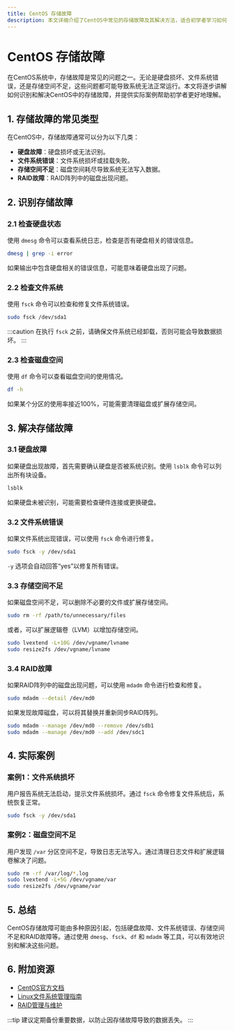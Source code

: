 ```yaml
---
title: CentOS 存储故障
description: 本文详细介绍了CentOS中常见的存储故障及其解决方法，适合初学者学习如何排查和修复存储相关问题。
---
```


# CentOS 存储故障

在CentOS系统中，存储故障是常见的问题之一。无论是硬盘损坏、文件系统错误，还是存储空间不足，这些问题都可能导致系统无法正常运行。本文将逐步讲解如何识别和解决CentOS中的存储故障，并提供实际案例帮助初学者更好地理解。

## 1. 存储故障的常见类型

在CentOS中，存储故障通常可以分为以下几类：

- **硬盘故障**：硬盘损坏或无法识别。
- **文件系统错误**：文件系统损坏或挂载失败。
- **存储空间不足**：磁盘空间耗尽导致系统无法写入数据。
- **RAID故障**：RAID阵列中的磁盘出现问题。

## 2. 识别存储故障

### 2.1 检查硬盘状态

使用 `dmesg` 命令可以查看系统日志，检查是否有硬盘相关的错误信息。

```bash
dmesg | grep -i error
```

如果输出中包含硬盘相关的错误信息，可能意味着硬盘出现了问题。

### 2.2 检查文件系统

使用 `fsck` 命令可以检查和修复文件系统错误。

```bash
sudo fsck /dev/sda1
```

:::caution
在执行 `fsck` 之前，请确保文件系统已经卸载，否则可能会导致数据损坏。
:::

### 2.3 检查磁盘空间

使用 `df` 命令可以查看磁盘空间的使用情况。

```bash
df -h
```

如果某个分区的使用率接近100%，可能需要清理磁盘或扩展存储空间。

## 3. 解决存储故障

### 3.1 硬盘故障

如果硬盘出现故障，首先需要确认硬盘是否被系统识别。使用 `lsblk` 命令可以列出所有块设备。

```bash
lsblk
```

如果硬盘未被识别，可能需要检查硬件连接或更换硬盘。

### 3.2 文件系统错误

如果文件系统出现错误，可以使用 `fsck` 命令进行修复。

```bash
sudo fsck -y /dev/sda1
```

`-y` 选项会自动回答“yes”以修复所有错误。

### 3.3 存储空间不足

如果磁盘空间不足，可以删除不必要的文件或扩展存储空间。

```bash
sudo rm -rf /path/to/unnecessary/files
```

或者，可以扩展逻辑卷（LVM）以增加存储空间。

```bash
sudo lvextend -L+10G /dev/vgname/lvname
sudo resize2fs /dev/vgname/lvname
```

### 3.4 RAID故障

如果RAID阵列中的磁盘出现问题，可以使用 `mdadm` 命令进行检查和修复。

```bash
sudo mdadm --detail /dev/md0
```

如果发现故障磁盘，可以将其替换并重新同步RAID阵列。

```bash
sudo mdadm --manage /dev/md0 --remove /dev/sdb1
sudo mdadm --manage /dev/md0 --add /dev/sdc1
```

## 4. 实际案例

### 案例1：文件系统损坏

用户报告系统无法启动，提示文件系统损坏。通过 `fsck` 命令修复文件系统后，系统恢复正常。

```bash
sudo fsck -y /dev/sda1
```

### 案例2：磁盘空间不足

用户发现 `/var` 分区空间不足，导致日志无法写入。通过清理日志文件和扩展逻辑卷解决了问题。

```bash
sudo rm -rf /var/log/*.log
sudo lvextend -L+5G /dev/vgname/var
sudo resize2fs /dev/vgname/var
```

## 5. 总结

CentOS存储故障可能由多种原因引起，包括硬盘故障、文件系统错误、存储空间不足和RAID故障等。通过使用 `dmesg`、`fsck`、`df` 和 `mdadm` 等工具，可以有效地识别和解决这些问题。

## 6. 附加资源

- [CentOS官方文档](https://docs.centos.org/)
- [Linux文件系统管理指南](https://www.linux.com/training-tutorials/linux-filesystem-explained/)
- [RAID管理与维护](https://www.tecmint.com/raid-management-in-linux/)

:::tip
建议定期备份重要数据，以防止因存储故障导致的数据丢失。
:::